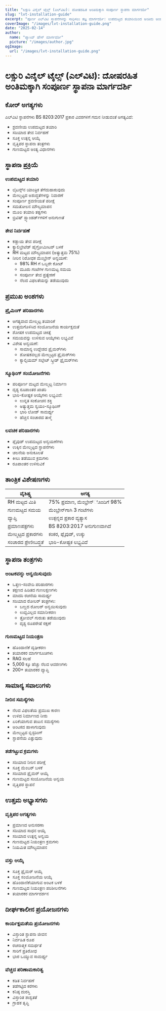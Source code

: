 ```yaml
---
title: "ಲಕ್ಸುರಿ ವಿನೈಲ್ ಟೈಲ್ಸ್ (ಎಲ್‌ವಿಟಿ): ದೋಷರಹಿತ ಅಂತಿಮಕ್ಕಾಗಿ ಸಂಪೂರ್ಣ ಸ್ಥಾಪನಾ ಮಾರ್ಗದರ್ಶಿ"
slug: "lvt-installation-guide"
excerpt: "ಪೂರ್ಣ ಎಲ್‌ವಿಟಿ ಸ್ಥಾಪನೆಗಳನ್ನು ಸಾಧಿಸಲು ತಜ್ಞ ಮಾರ್ಗದರ್ಶಿ: ಉಪಮಟ್ಟದ ತಯಾರಿಯಿಂದ ಅಂತಿಮ ಅಂತ್ಯವರೆಗೆ, ಶಾಶ್ವತ ಫಲಿತಾಂಶಗಳಿಗಾಗಿ BS 8203:2017 ಮಾನದಂಡಗಳನ್ನು ಅನುಸರಿಸುತ್ತಿದೆ."
coverImage: "/images/lvt-installation-guide.png"
date: "2025-02-14"
author:
  name: "ಪ್ಯಾಸಿವ್ ಹೌಸ್ ಮಾರ್ಗದರ್ಶಿ"
  picture: "/images/author.jpg"
ogImage:
  url: "/images/lvt-installation-guide.png"
---
```


# ಲಕ್ಸುರಿ ವಿನೈಲ್ ಟೈಲ್ಸ್ (ಎಲ್‌ವಿಟಿ): ದೋಷರಹಿತ ಅಂತಿಮಕ್ಕಾಗಿ ಸಂಪೂರ್ಣ ಸ್ಥಾಪನಾ ಮಾರ್ಗದರ್ಶಿ

## ಕೋರ್ ಅಗತ್ಯಗಳು

ಎಲ್‌ವಿಟಿ ಸ್ಥಾಪನೆಗಳು BS 8203:2017 ಪ್ರಕಾರ ವಿವರಗಳಿಗೆ ಗಮನ ನೀಡುವಂತೆ ಅಗತ್ಯವಿದೆ:

- ಶ್ರವಣೀಯ ಉಪಮಟ್ಟದ ತಯಾರಿ
- ಸರಿಯಾದ ತೇವ ನಿರ್ವಹಣೆ
- ಸೂಕ್ತ ಉತ್ಪನ್ನ ಆಯ್ಕೆ
- ವೃತ್ತಿಪರ ಸ್ಥಾಪನಾ ತಂತ್ರಗಳು
- ಗುಣಮಟ್ಟದ ಅಂತ್ಯ ವಿಧಾನಗಳು

## ಸ್ಥಾಪನಾ ಪ್ರಕ್ರಿಯೆ

### ಉಪಮಟ್ಟದ ತಯಾರಿ
- ಲೈಟನ್ಸ್‌ನ ಯಾಂತ್ರಿಕ ತೆಗೆದುಹಾಕುವುದು
- ಮೇಲ್ಮಟ್ಟದ ಅಶುದ್ಧತೆಗಳನ್ನು ನಿವಾರಣೆ
- ಸಂಪೂರ್ಣ ಶ್ರವಣೀಯತೆ ಪರೀಕ್ಷೆ
- ಸಮತೋಲನ ಮೌಲ್ಯಮಾಪನ
- ಮೂಲ ತಯಾರಿ ತತ್ವಗಳು
- ಬ್ರಿಟಿಷ್ ಸ್ಟ್ಯಾಂಡರ್ಡ್‌ಗಳಿಗೆ ಅನುಗುಣತೆ

### ತೇವ ನಿರ್ವಹಣೆ
- ಕಡ್ಡಾಯ ತೇವ ಪರೀಕ್ಷೆ
- ಕ್ಯಾಲಿಬ್ರೇಟೆಡ್ ಹೈಗ್ರೋಮೀಟರ್ ಬಳಕೆ
- RH ಮಟ್ಟದ ಮೌಲ್ಯಮಾಪನ (ಅತ್ಯುತ್ತಮ 75%)
- ನೀರಿನ ನಿರೋಧಕ ಮೆಂಬ್ರೇನ್ ಅನ್ವಯಣೆ:
  - 98% RH ಗೆ ಒಬ್ಬರೇ ಕೋಟ್
  - ಮೂರು ಗಂಟೆಗಳ ಗುಣಮಟ್ಟ ಸಮಯ
  - ಸಂಪೂರ್ಣ ತೇವ ಪ್ರತ್ಯೇಕಣೆ
  - ನೆಲದ ವಿಫಲತೆಯನ್ನು ತಡೆಯುವುದು

## ಪ್ರಮುಖ ಅಂಶಗಳು

### ಪ್ರೈಮಿಂಗ್ ಪರಿಹಾರಗಳು
- ಅಗತ್ಯವಾದ ಮೇಲ್ಮಟ್ಟ ತಯಾರಿಕೆ
- ಉತ್ತಮಗೊಳಿಸಿದ ಸಂಯೋಜನೆಯ ಕಾರ್ಯಕ್ಷಮತೆ
- ಶೋಷಕ ಉಪಮಟ್ಟದ ಚಿಕಿತ್ಸೆ
- ಸಮಯವನ್ನು ಉಳಿಸುವ ಆಯ್ಕೆಗಳು ಲಭ್ಯವಿವೆ
- ವಿಶೇಷ ಅನ್ವಯಣೆ:
  - ಸಾಮಾನ್ಯ ಉದ್ದೇಶದ ಪ್ರೈಮರ್‌ಗಳು
  - ಶೋಷಕವಲ್ಲದ ಮೇಲ್ಮಟ್ಟದ ಪ್ರೈಮರ್‌ಗಳು
  - ಕ್ಯಾಲ್ಸಿಯಮ್ ಸಲ್ಫೇಟ್ ಸ್ಕ್ರೀಡ್ ಪ್ರೈಮರ್‌ಗಳು

### ಸ್ಮೂಥಿಂಗ್ ಸಂಯೋಜನೆಗಳು
- ಪರಿಪೂರ್ಣ ಮಟ್ಟದ ಮೇಲ್ಮಟ್ಟ ನಿರ್ಮಾಣ
- ದೃಶ್ಯ ರೂಪಾಂತರ ಖಾತರಿ
- ಭಾರಿ-ಕೋಷ್ಟಕ ಆಯ್ಕೆಗಳು ಲಭ್ಯವಿವೆ:
  - ಉನ್ನತ ಸಂಕೋಚನ ಶಕ್ತಿ
  - ಅತ್ಯುತ್ತಮ ಸ್ವಯಂ-ಸ್ಮೂಥಿಂಗ್
  - ಭಾರಿ ಲೋಡ್ ಸಾಮರ್ಥ್ಯ
  - ಹೆಚ್ಚಿನ ಸಂಚಾರದ ತಾಳ್ಮೆ

### ಲವಚಿಕ ಪರಿಹಾರಗಳು
- ಪ್ಲೈವುಡ್ ಉಪಮಟ್ಟದ ಅನ್ವಯಣೆಗಳು
- ಉಕ್ಕಿನ ಮೇಲ್ಮಟ್ಟದ ಸ್ಥಾಪನೆಗಳು
- ಚಲನೆಯ ಅನುಕೂಲತೆ
- ಕೀಲು ತಡೆಯುವ ಕ್ರಮಗಳು
- ರೂಪಾಂತರ ಉಳಿಸುವಿಕೆ

## ತಾಂತ್ರಿಕ ವಿಶೇಷಣಗಳು

| ವೈಶಿಷ್ಟ್ಯ | ಅಗತ್ಯ |
|---------|-------------|
| RH ಮಟ್ಟದ ಮಿತಿ | 75% ಪ್ರಮಾಣ, ಮೆಂಬ್ರೇನ್‌ೊಂದಿಗೆ 98% |
| ಗುಣಮಟ್ಟದ ಸಮಯ | ಮೆಂಬ್ರೇನ್‌ಗಾಗಿ 3 ಗಂಟೆಗಳು |
| ವ್ಯಾಪ್ತಿ | ಉತ್ಪನ್ನದ ಪ್ರಕಾರ ವ್ಯತ್ಯಾಸ |
| ಪ್ರಮಾಣಪತ್ರಗಳು | BS 8203:2017 ಅನುಗುಣವಾಗಿದೆ |
| ಮೇಲ್ಮಟ್ಟದ ಪ್ರಕಾರಗಳು | ಕಂಕರ, ಪ್ಲೈವುಡ್, ಉಕ್ಕು |
| ಸಂಚಾರದ ಶ್ರೇಣೀಬದ್ಧತೆ | ಭಾರಿ-ಕೋಷ್ಟಕ ಲಭ್ಯವಿದೆ |

## ಸ್ಥಾಪನಾ ತಂತ್ರಗಳು

### ಅಂಟಕವನ್ನು ಅನ್ವಯಿಸುವುದು
- ಒತ್ತಣ-ಸಂವೇದಿ ಪರಿಹಾರಗಳು
- ತಕ್ಷಣದ ಹಿಡಿತದ ಗುಣಲಕ್ಷಣಗಳು
- ಮಾದರಿ ರಚನೆಯ ಸಾಮರ್ಥ್ಯ
- ಸರಿಯಾದ ರೋಲರ್ ತಂತ್ರಗಳು:
  - ಬಣ್ಣದ ರೋಲರ್ ಅನ್ವಯಿಸುವುದು
  - ಉದ್ದವಿಲ್ಲದ ಸಮಾನೀಕರಣ
  - ತ್ರೋವಲ್ ಗುರುತು ತಡೆಯುವುದು
  - ದೃಶ್ಯ ರೂಪರೇಷೆ ರಕ್ಷಣೆ

### ಗುಣಮಟ್ಟದ ನಿಯಂತ್ರಣ
- ಹೊಂದಾಣಿಕೆ ದೃಢೀಕರಣ
- ತಯಾರಕರ ಮಾರ್ಗಸೂಚಿಗಳು
- RAG ಸಲಹೆ
- 5,000 ಕ್ಕೂ ಹೆಚ್ಚು ನೆಲದ ಆವರಣಗಳು
- 200+ ತಯಾರಕರ ವ್ಯಾಪ್ತಿ

## ಸಾಮಾನ್ಯ ಸವಾಲುಗಳು

### ನೀರಿನ ಸಮಸ್ಯೆಗಳು
- ನೆಲದ ವಿಫಲತೆಯ ಪ್ರಮುಖ ಕಾರಣ
- ಉಳಿದ ನಿರ್ಮಾಣದ ನೀರು
- ಏರಿಕೆಯಾಗುವ ತಂಪಿನ ಸಮಸ್ಯೆಗಳು
- ಅಂಟಕದ ಹಾಳಾಗುವುದು
- ಮೇಲ್ಮಟ್ಟದ ಬ್ಲಿಸ್ಟರಿಂಗ್
- ಸ್ಥಾಪನೆಯ ಎತ್ತುವುದು

### ತಡೆಗಟ್ಟುವ ಕ್ರಮಗಳು
- ಸರಿಯಾದ ನೀರಿನ ಪರೀಕ್ಷೆ
- ಸೂಕ್ತ ಮೆಂಬರ್ ಬಳಕೆ
- ಸರಿಯಾದ ಪ್ರೈಮರ್ ಆಯ್ಕೆ
- ಗುಣಮಟ್ಟದ ಸಂಯೋಜನೆಯ ಅನ್ವಯ
- ವೃತ್ತಿಪರ ಸ್ಥಾಪನೆ

## ಉತ್ತಮ ಅಭ್ಯಾಸಗಳು

### ವೃತ್ತಿಪರ ಅಗತ್ಯಗಳು
- ಪ್ರಮಾಣದ ಅನುಸರಣಾ
- ಸರಿಯಾದ ಸಾಧನ ಆಯ್ಕೆ
- ಸರಿಯಾದ ಉತ್ಪನ್ನ ಅನ್ವಯ
- ಗುಣಮಟ್ಟದ ನಿಯಂತ್ರಣ ಕ್ರಮಗಳು
- ನಿಯಮಿತ ಮೌಲ್ಯಮಾಪನ

### ವಸ್ತು ಆಯ್ಕೆ
- ಸೂಕ್ತ ಪ್ರೈಮರ್ ಆಯ್ಕೆ
- ಸೂಕ್ತ ಸಂಯೋಜನೆಯ ಆಯ್ಕೆ
- ಹೊಂದಾಣಿಕೆಯಾಗುವ ಅಂಟಕ ಬಳಕೆ
- ಗುಣಮಟ್ಟದ ನಿಯಂತ್ರಣ ಪರಿಶೀಲನೆಗಳು
- ತಯಾರಕರ ಮಾರ್ಗದರ್ಶನ

## ದೀರ್ಘಕಾಲೀನ ಪ್ರಯೋಜನಗಳು

### ಕಾರ್ಯಕ್ಷಮತೆಯ ಪ್ರಯೋಜನಗಳು
- ವಿಸ್ತಾರಿತ ಸ್ಥಾಪನಾ ಜೀವನ
- ನಿರ್ವಹಿತ ರೂಪ
- ರಚನಾತ್ಮಕ ಸಮರ್ಥತೆ
- ಸಾರಿಗೆ ಪ್ರತಿರೋಧ
- ಭಾರ ಒಯ್ಯುವ ಸಾಮರ್ಥ್ಯ

### ವೆಚ್ಚದ ಪರಿಣಾಮಕಾರಿತ್ವ
- ಕಡಿತ ನಿರ್ವಹಣೆ
- ತಡೆಗಟ್ಟಿದ ಕರೆಗಳು
- ಕನಿಷ್ಠ ದುರಸ್ತಿ
- ವಿಸ್ತಾರಿತ ಶಾಶ್ವತತೆ
- ಗ್ರಾಹಕ ತೃಪ್ತಿ